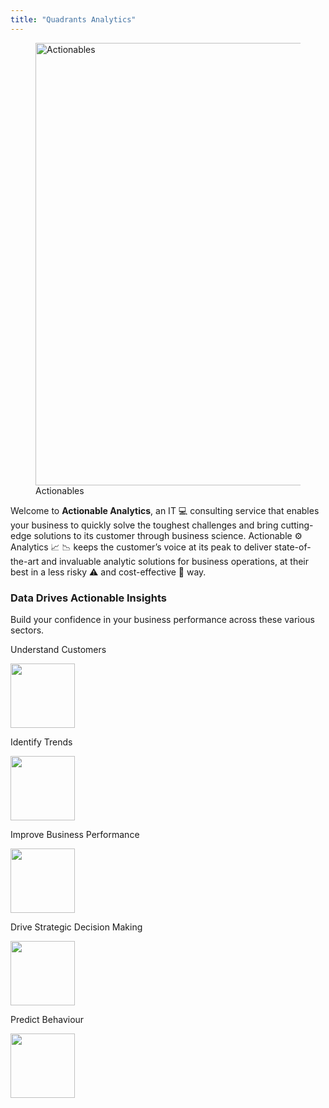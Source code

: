 ```yaml
---
title: "Quadrants Analytics"
---
```


![Actionables](images/ALPHA.jpg){#fig-logo .important fig-align="center" width="708"}

Welcome to **Actionable Analytics**, an IT 💻 consulting service that enables your business to quickly solve the toughest challenges and bring cutting-edge solutions to its customer through business science. Actionable ⚙️ Analytics 📈 📉 keeps the customer's voice at its peak to deliver state-of-the-art and invaluable analytic solutions for business operations, at their best in a less risky ⚠️ and cost-effective 💸 way.

::: grid
::: g-col-12
::: g-start-6
### Data Drives Actionable Insights
:::

Build your confidence in your business performance across these various sectors.
:::
:::

::: grid
::: g-col-4
Understand Customers

![](images/predictive.png){width="103"}
:::

::: g-col-4
Identify Trends

![](images/predictive.png){width="103"}
:::

::: g-col-4
Improve Business Performance

![](images/predictive.png){width="103"}
:::
:::

::: grid
::: g-col-6
Drive Strategic Decision Making

![](images/predictive.png){width="103"}
:::

::: g-col-6
Predict Behaviour

![](images/predictive.png){width="103"}
:::
:::
